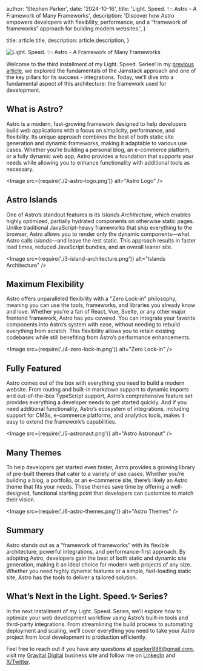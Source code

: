
  author: 'Stephen Parker',
  date: '2024-10-16',
  title: 'Light. Speed. ✨: Astro - A Framework of Many Frameworks',
  description: 'Discover how Astro empowers developers with flexibility, performance, and a “framework of frameworks” approach for building modern websites.',
}

  title: article.title,
  description: article.description,
}


<Image
  src={storyBanner}
  alt="Light. Speed. ✨: Astro - A Framework of Many Frameworks"
/>

Welcome to the third installment of my Light. Speed. Series! In my [previous article](https://sparker888.com/articles/light-speed-2), we explored the fundamentals of the Jamstack approach and one of the key pillars for its success - integrations. Today, we'll dive into a fundamental aspect of this architecture: the framework used for development.

## What is Astro?

Astro is a modern, fast-growing framework designed to help developers build web applications with a focus on simplicity, performance, and flexibility. Its unique approach combines the best of both static site generation and dynamic frameworks, making it adaptable to various use cases. Whether you’re building a personal blog, an e-commerce platform, or a fully dynamic web app, Astro provides a foundation that supports your needs while allowing you to enhance functionality with additional tools as necessary.

<Image src={require('./2-astro-logo.png')} alt="Astro Logo" />

## Astro Islands

One of Astro’s standout features is its *Islands Architecture*, which enables highly optimized, partially hydrated components on otherwise static pages. Unlike traditional JavaScript-heavy frameworks that ship everything to the browser, Astro allows you to render only the dynamic components—what Astro calls *islands*—and leave the rest static. This approach results in faster load times, reduced JavaScript bundles, and an overall leaner site.

<Image src={require('./3-island-architecture.png')} alt="Islands Architecture" />

## Maximum Flexibility

Astro offers unparalleled flexibility with a "Zero Lock-in" philosophy, meaning you can use the tools, frameworks, and libraries you already know and love. Whether you’re a fan of React, Vue, Svelte, or any other major frontend framework, Astro has you covered. You can integrate your favorite components into Astro’s system with ease, without needing to rebuild everything from scratch. This flexibility allows you to retain existing codebases while still benefiting from Astro’s performance enhancements.

<Image src={require('./4-zero-lock-in.png')} alt="Zero Lock-in" />

## Fully Featured

Astro comes out of the box with everything you need to build a modern website. From routing and built-in markdown support to dynamic imports and out-of-the-box TypeScript support, Astro’s comprehensive feature set provides everything a developer needs to get started quickly. And if you need additional functionality, Astro’s ecosystem of integrations, including support for CMSs, e-commerce platforms, and analytics tools, makes it easy to extend the framework’s capabilities.

<Image src={require('./5-astronaut.png')} alt="Astro Astronaut" />

## Many Themes

To help developers get started even faster, Astro provides a growing library of pre-built themes that cater to a variety of use cases. Whether you’re building a blog, a portfolio, or an e-commerce site, there’s likely an Astro theme that fits your needs. These themes save time by offering a well-designed, functional starting point that developers can customize to match their vision. 

<Image src={require('./6-astro-themes.png')} alt="Astro Themes" />

## Summary

Astro stands out as a “framework of frameworks” with its flexible architecture, powerful integrations, and performance-first approach. By adopting Astro, developers gain the best of both static and dynamic site generation, making it an ideal choice for modern web projects of any size. Whether you need highly dynamic features or a simple, fast-loading static site, Astro has the tools to deliver a tailored solution.

## What’s Next in the Light. Speed.✨ Series?

In the next installment of my Light. Speed. Series, we’ll explore how to optimize your web development workflow using Astro’s built-in tools and third-party integrations. From streamlining the build process to automating deployment and scaling, we’ll cover everything you need to take your Astro project from local development to production efficiently.

Feel free to reach out if you have any questions at [sparker888@gmail.com](mailto:sparker888@gmail.com), visit my [Gravital Digital](https://gravitaldigital.com/) business site and follow me on [LinkedIn](https://www.linkedin.com/in/sparker888) and [X/Twitter](https://x.com/sparker888).